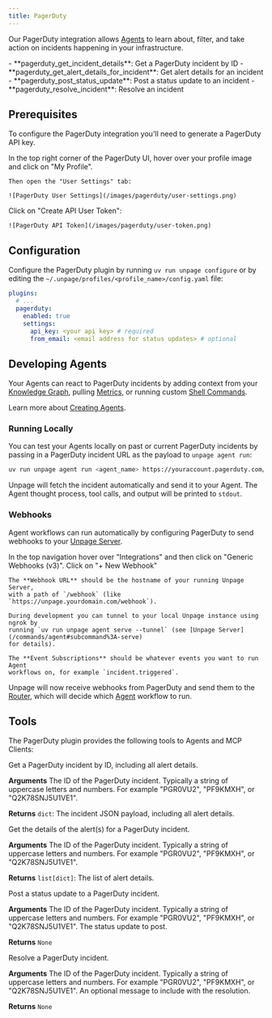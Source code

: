 ```yaml
---
title: PagerDuty
---
```


Our PagerDuty integration allows [Agents](/concepts/agents) to learn about, filter, and
take action on incidents happening in your infrastructure.

<AccordionGroup>
  <Accordion title="MCP Tools" icon="wrench">
    - **pagerduty_get_incident_details**: Get a PagerDuty incident by ID
    - **pagerduty_get_alert_details_for_incident**: Get alert details for an incident
    - **pagerduty_post_status_update**: Post a status update to an incident
    - **pagerduty_resolve_incident**: Resolve an incident
  </Accordion>
</AccordionGroup>

## Prerequisites

To configure the PagerDuty integration you'll need to generate a PagerDuty
API key.

<Steps>
  <Step title="Open your PagerDuty 'User Settings' page">
    In the top right corner of the PagerDuty UI, hover over your profile image
    and click on "My Profile".

    Then open the "User Settings" tab:

    ![PagerDuty User Settings](/images/pagerduty/user-settings.png)
  </Step>
  <Step title="Generate API Token">
    Click on "Create API User Token":

    ![PagerDuty API Token](/images/pagerduty/user-token.png)
  </Step>
</Steps>


## Configuration
Configure the PagerDuty plugin by running `uv run unpage configure` or by editing
the `~/.unpage/profiles/<profile_name>/config.yaml` file:

```yaml
plugins:
  # ...
  pagerduty:
    enabled: true
    settings:
      api_key: <your api key> # required
      from_email: <email address for status updates> # optional
```


## Developing Agents
Your Agents can react to PagerDuty incidents by adding context from your
[Knowledge Graph](/concepts/knowledge-graph), pulling [Metrics](/plugins/metrics),
or running custom [Shell Commands](/plugins/shell).

Learn more about [Creating Agents](/concepts/agents).

### Running Locally
You can test your Agents locally on past or current PagerDuty incidents by
passing in a PagerDuty incident URL as the payload to `unpage agent run`:

```bash
uv run unpage agent run <agent_name> https://youraccount.pagerduty.com/incidents/Q179JHZ8AMBVDO
```

Unpage will fetch the incident automatically and send it to your Agent. The
Agent thought process, tool calls, and output will be printed to `stdout`.

### Webhooks
Agent workflows can run automatically by configuring PagerDuty to send webhooks
to your [Unpage Server](/commands/agent#subcommand%3A-serve).

<Steps>
  <Step title="Open the PagerDuty Webhooks page">
    In the top navigation hover over "Integrations" and then click on
    "Generic Webhooks (v3)".
  </Step>
  <Step title="Add a New Webhook">
    Click on "+ New Webhook"

    The **Webhook URL** should be the hostname of your running Unpage Server,
    with a path of `/webhook` (like `https://unpage.yourdomain.com/webhook`).

    During development you can tunnel to your local Unpage instance using ngrok by
    running `uv run unpage agent serve --tunnel` (see [Unpage Server](/commands/agent#subcommand%3A-serve)
    for details).

    The **Event Subscriptions** should be whatever events you want to run Agent
    workflows on, for example `incident.triggered`.
  </Step>
</Steps>

Unpage will now receive webhooks from PagerDuty and send them to the
[Router](/concepts/router), which will decide which [Agent](/concepts/agents) workflow to run.


## Tools
The PagerDuty plugin provides the following tools to Agents and MCP Clients:

<Card title="pagerduty_get_incident_details">
  Get a PagerDuty incident by ID, including all alert details.

  **Arguments**
  <ParamField path="incident_id" type="string" required>
    The ID of the PagerDuty incident. Typically a string of uppercase letters and
    numbers. For example "PGR0VU2", "PF9KMXH", or "Q2K78SNJ5U1VE1".
  </ParamField>

  **Returns** `dict`: The incident JSON payload, including all alert details.
</Card>
<br />

<Card title="pagerduty_get_alert_details_for_incident">
  Get the details of the alert(s) for a PagerDuty incident.

  **Arguments**
  <ParamField path="incident_id" type="string" required>
    The ID of the PagerDuty incident. Typically a string of uppercase letters and
    numbers. For example "PGR0VU2", "PF9KMXH", or "Q2K78SNJ5U1VE1".
  </ParamField>

  **Returns** `list[dict]`: The list of alert details.
</Card>
<br />

<Card title="pagerduty_post_status_update">
  Post a status update to a PagerDuty incident.

  **Arguments**
  <ParamField path="incident_id" type="string" required>
    The ID of the PagerDuty incident. Typically a string of uppercase letters and
    numbers. For example "PGR0VU2", "PF9KMXH", or "Q2K78SNJ5U1VE1".
  </ParamField>
  <ParamField path="message" type="string" required>
    The status update to post.
  </ParamField>

  **Returns** `None`
</Card>
<br />

<Card title="pagerduty_resolve_incident">
  Resolve a PagerDuty incident.

  **Arguments**
  <ParamField path="incident_id" type="string" required>
    The ID of the PagerDuty incident. Typically a string of uppercase letters and
    numbers. For example "PGR0VU2", "PF9KMXH", or "Q2K78SNJ5U1VE1".
  </ParamField>
  <ParamField path="resolution_message" type="string">
    An optional message to include with the resolution.
  </ParamField>

  **Returns** `None`
</Card>
